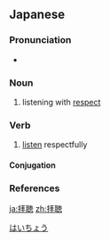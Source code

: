 ==Japanese==
{{ja-kanjitab|はい|ちょう|yomi=on}}

===Pronunciation===
* {{ja-pron|はいちょう|y=o|acc=0|acc_ref=NHK}}

===Noun===
{{ja-noun|はいちょう}}

# {{lb|ja|humble}} listening with [[respect]]

===Verb===
{{ja-verb-suru|はいちょう}}

# {{lb|ja|humble}} [[listen]] respectfully

====Conjugation====
{{ja-suru|はいちょう}}

===References===
<references/>

[[Category:Japanese humble language|はいちょう]]

[[ja:拝聴]]
[[zh:拝聴]]